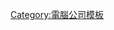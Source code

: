{{navbox
| name      = Uber
| title     = [[優步|優步Uber]]
| image     = [[File:Uber logo 2018.svg|100px]]
| bodyclass = hlist

| group1 = 創辦人
| list1 = 
* [[特拉维斯·卡兰尼克|崔維斯·卡蘭尼克]] 
* [[格瑞特·坎普|加勒特·坎普]]

| group2 = 高層人員
| list2 = 
* {{le|隆納·蘇格|Ronald Sugar}}（董事長）
* {{le|多拉·霍斯勞沙希|Dara Khosrowshahi}}（執行長）
* {{le|尼爾森·蔡|Nelson Chai}}（財務長）
* {{link-vi|范順 (商人)|Thuận Phạm|范順}}（技術長）

| group3 = 子公司
| list3 = 
* [[Uber Eats|優食]]
* {{le|Jump (交通公司)|Jump (transportation company)|Jump}}

| group4 = 收購
| list4 =
* {{le|Careem}}
* {{le|Jump (交通公司)|Jump (transportation company)|Jump}}
* {{le|Otto (公司)|Otto (company)|Otto}}
* {{le|Postmates}}

| group5 = 已結業
| list5 =
* {{le|Otto (公司)|Otto (company)|Otto}}

| group6 = 相關
| list6 = 
* {{le|優步時間表|Timeline of Uber}}
* {{le|共乘公司|Ridesharing company}}
* {{le|各司法管轄區共乘公司的合法性|Legality of ridesharing companies by jurisdiction}}
* [[共享經濟]]
* {{le|2019年來福車和優步的司機罷工事件|2019 Lyft and Uber drivers' strikes}}
* [[2016年卡拉馬祖槍擊案]]
* [[柳甄]]

| below =
* {{Category-inline|优步|Category}}
}}
<noinclude>
{{collapsible option}}
[[Category:電腦公司模板]]
</noinclude>